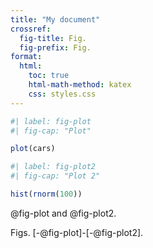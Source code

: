 ```yaml
---
title: "My document"
crossref:
  fig-title: Fig.
  fig-prefix: Fig.
format:
  html:
    toc: true
    html-math-method: katex
    css: styles.css
---
```


```r
#| label: fig-plot
#| fig-cap: "Plot"

plot(cars)
```


```r
#| label: fig-plot2
#| fig-cap: "Plot 2"

hist(rnorm(100))
```

@fig-plot and @fig-plot2.

Figs. [-@fig-plot]-[-@fig-plot2].

